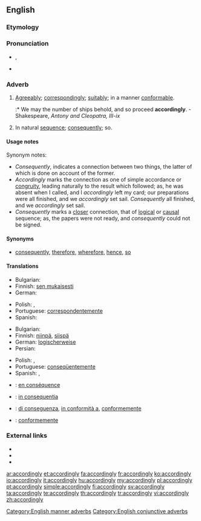 ==English==

===Etymology===
{{suffix|according|ly}}

===Pronunciation===
* {{a|UK}} {{IPA|/əˈkɔː(ɹ).dɪŋ.li/}}, {{SAMPA|/@"kO:(r\).dIn.li/}}
* {{audio|en-us-accordingly.ogg|Audio (US)}}

===Adverb===
{{en-adv}}

# {{context|manner}} [[agreeably|Agreeably]]; [[correspondingly]]; [[suitably]]; in a manner [[conformable]].
#:* We may the number of ships behold, and so proceed '''accordingly'''. - Shakespeare, ''Antony and Cleopatra, III-ix''
# {{context|conjunctive}} In natural [[sequence]]; [[consequently]]; so.

====Usage notes====
Synonym notes:
* ''Consequently'', indicates a connection between two things, the latter of which is done on account of the former.
* ''Accordingly'' marks the connection as one of simple accordance or [[congruity]], leading naturally to the result which followed; as, he was absent when I called, and I ''accordingly'' left my card; our preparations were all finished, and we ''accordingly'' set sail. ''Consequently'' all finished, and we ''accordingly'' set sail.
* ''Consequently'' marks a [[closer]] connection, that of [[logical]] or [[causal]] sequence; as, the papers were not ready, and ''consequently'' could not be signed.

====Synonyms====
* [[consequently]], [[therefore]], [[wherefore]], [[hence]], [[so]]

====Translations====
{{trans-top|Agreeably; correspondingly; suitably; in a manner conformable}}
* Bulgarian: {{t|bg|съответно}}
* Finnish: [[sen mukaisesti]]
* German: {{t+|de|dementsprechend}}
{{trans-mid}}
* Polish: {{t|pl|odpowiednio}}, {{t|pl|stosownie}}
* Portuguese: [[correspondentemente]]
* Spanish: {{t|es|en consecuencia}}
{{trans-bottom}}

{{trans-top|In natural sequence; consequently; so}}
* Bulgarian: {{t|bg|следователно}}
* Finnish: [[niinpä]], [[siispä]]
* German: [[logischerweise]]
* Persian: {{t|fa|طبیعتاّ|tr=tabiatan|sc=fa-Arab}}
{{trans-mid}}
* Polish: {{t+|pl|więc}}, {{t|pl|zatem}}
* Portuguese: [[conseqüentemente]]
* Spanish: {{t|es|por consiguiente}}, {{t-|es|consecuentemente}}
{{trans-bottom}}

{{checktrans-top}}
* {{ttbc|fr}}: [[en conséquence]]
* {{ttbc|ia}}: [[in consequentia]]
{{trans-mid}}
* {{ttbc|it}}: [[di conseguenza]], [[in conformità a]], [[conformemente]]
* {{ttbc|pt}}: [[conformemente]]
{{trans-bottom}}

===External links===
* {{R:Webster 1913}}
* {{R:Century 1911}}
* {{R:OneLook}}

[[Category:English manner adverbs]]
[[Category:English conjunctive adverbs]]

[[ar:accordingly]]
[[et:accordingly]]
[[fa:accordingly]]
[[fr:accordingly]]
[[ko:accordingly]]
[[io:accordingly]]
[[it:accordingly]]
[[hu:accordingly]]
[[my:accordingly]]
[[pl:accordingly]]
[[pt:accordingly]]
[[simple:accordingly]]
[[fi:accordingly]]
[[sv:accordingly]]
[[ta:accordingly]]
[[te:accordingly]]
[[th:accordingly]]
[[tr:accordingly]]
[[vi:accordingly]]
[[zh:accordingly]]